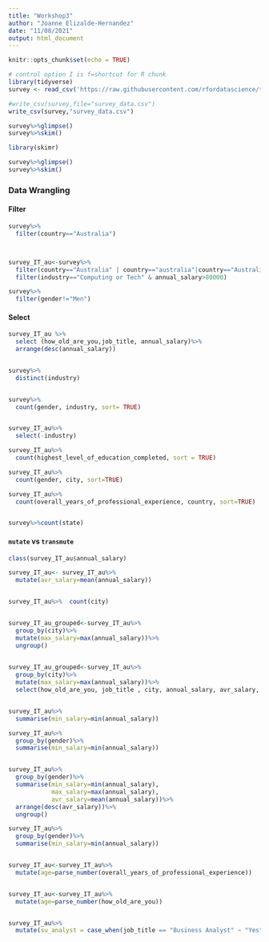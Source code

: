 ```yaml
---
title: "Workshop3"
author: "Joanne Elizalde-Hernandez"
date: "11/08/2021"
output: html_document
---
```


```r
knitr::opts_chunk$set(echo = TRUE)
```

```r
# control option I is f=shortcut for R chunk
library(tidyverse)
survey <- read_csv('https://raw.githubusercontent.com/rfordatascience/tidytuesday/master/data/2021/2021-05-18/survey.csv')

#write_csv(survey,file="survey_data.csv")
write_csv(survey,"survey_data.csv")

survey%>%glimpse()
survey%>%skim()

library(skimr)

survey%>%glimpse()
survey%>%skim()

```

### Data Wrangling

#### Filter


```r
survey%>%
  filter(country=="Australia")



survey_IT_au<-survey%>%
  filter(country=="Australia" | country=="australia"|country=="Australi")%>%
  filter(industry=="Computing or Tech" & annual_salary>80000)

survey%>%
  filter(gender!="Men")

```

#### Select

```r
survey_IT_au %>%
  select (how_old_are_you,job_title, annual_salary)%>%
  arrange(desc(annual_salary))


survey%>%
  distinct(industry)


survey%>%
  count(gender, industry, sort= TRUE)


survey_IT_au%>%
  select(-industry)

survey_IT_au%>%
  count(highest_level_of_education_completed, sort = TRUE)

survey_IT_au%>%
  count(gender, city, sort=TRUE)

survey_IT_au%>%
  count(overall_years_of_professional_experience, country, sort=TRUE)


survey%>%count(state)
```


#### `mutate` vs `transmute`


```r

class(survey_IT_au$annual_salary)

survey_IT_au<- survey_IT_au%>%
  mutate(avr_salary=mean(annual_salary))


survey_IT_au%>%  count(city)


survey_IT_au_grouped<-survey_IT_au%>%
  group_by(city)%>%
  mutate(max_salary=max(annual_salary))%>%
  ungroup()
  

survey_IT_au_grouped<-survey_IT_au%>%
  group_by(city)%>%
  mutate(max_salary=max(annual_salary))%>%
  select(how_old_are_you, job_title , city, annual_salary, avr_salary, max_salary)


survey_IT_au%>%
  summarise(min_salary=min(annual_salary))

survey_IT_au%>%
  group_by(gender)%>%
  summarise(min_salary=min(annual_salary))


survey_IT_au%>%
  group_by(gender)%>%
  summarise(min_salary=min(annual_salary),
            max_salary=max(annual_salary),
            avr_salary=mean(annual_salary))%>%
  arrange(desc(avr_salary))%>%
  ungroup()

survey_IT_au%>%
  group_by(gender)%>%
  summarise(min_salary=min(annual_salary))


survey_IT_au<-survey_IT_au%>%
  mutate(age=parse_number(overall_years_of_professional_experience))


survey_IT_au<-survey_IT_au%>%
  mutate(age=parse_number(how_old_are_you))


survey_IT_au%>%
  mutate(su_analyst = case_when(job_title == "Business Analyst" ~ "Yes", T ~ "no"))



```

